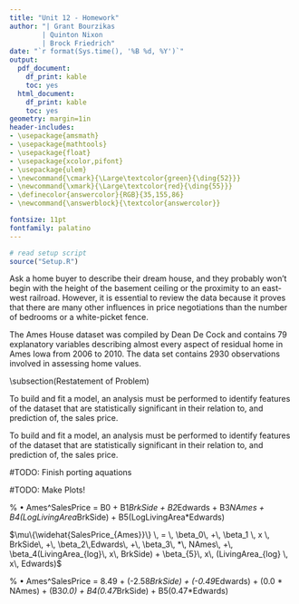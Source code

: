 ```yaml
---
title: "Unit 12 - Homework"
author: "| Grant Bourzikas
        | Quinton Nixon
        | Brock Friedrich"
date: "`r format(Sys.time(), '%B %d, %Y')`"
output:
  pdf_document:
    df_print: kable
    toc: yes
  html_document:
    df_print: kable
    toc: yes
geometry: margin=1in
header-includes:
- \usepackage{amsmath}
- \usepackage{mathtools}
- \usepackage{float}
- \usepackage{xcolor,pifont}
- \usepackage{ulem}
- \newcommand{\cmark}{\Large\textcolor{green}{\ding{52}}}
- \newcommand{\xmark}{\Large\textcolor{red}{\ding{55}}}
- \definecolor{answercolor}{RGB}{35,155,86}
- \newcommand{\answerblock}{\textcolor{answercolor}}

fontsize: 11pt
fontfamily: palatino
---
```



```r
# read setup script
source("Setup.R")
```

\noindent\makebox[\linewidth]{\rule{\textwidth}{0.4pt}}
\section*{Introduction}
Ask a home buyer to describe their dream house, and they probably won't begin with the height of the basement ceiling or the proximity to an east-west railroad.   However, it is essential to review the data because it proves that there are many other influences in price negotiations than the number of bedrooms or a white-picket fence.



\noindent\makebox[\linewidth]{\rule{\textwidth}{0.4pt}}
\section{Data Synopsis}
The Ames House dataset was compiled by Dean De Cock and contains 79 explanatory variables describing almost every aspect of residual home in Ames Iowa from 2006 to 2010. The data set contains 2930 observations involved in assessing home values. 

\noindent\makebox[\linewidth]{\rule{\textwidth}{0.4pt}}
\section{Analysis Question 1}


<!-- 
1)	ANALYSIS 1: Assume that Century 21 Ames (a real estate company) in Ames, Iowa has commissioned you to answer a very important question with respect to their business.  Century 21 Ames only sells houses in the NAmes, Edwards and BrkSide neighborhoods and would like to simply get an estimate of how the SalePrice of the house is related to the square footage of the living area of the house (GrLIvArea) and if the SalesPrice (and its relationship to square footage) depends on which neighborhood the house is located in. Build and fit a model that will answer this question, keeping in mind that realtors prefer to talk about living area in increments of 100 sq. ft. Provide your client with the estimate (or estimates if it varies by neighborhood) as well as confidence intervals for any estimate(s) you provide. It turns out that Century 21’s leadership team has a member that has some statistical background. Therefore, make sure and provide evidence that the model assumptions are met and that any suspicious observations (outliers / influential observations) have been identified and addressed. Finally, of course, provide your client with a well written conclusion that quantifies the relationship between living area and sale price with respect to these three neighborhoods. Remember that the company is only concerned with the three neighborhoods they sell in.  

Neighborhoods:
field_name : full_name
NAmes =	North Ames
Edwards =	Edwards
BrkSide =	Brookside

-->

\subsection(Restatement of Problem)
<!-- 
a.	EstimateL SalePrice relation to Square Footage. Are they related? Does the strength of relationship vary by neighborhood??
  i.	Address assumptions
  ii.	Provide an estimate and confidence interval
  iii.	Address suspicious observations
  iv.	Conclusion reported in increments of 100 sq.ft.

-->

To build and fit a model, an analysis must be performed to identify features of the dataset that are statistically significant in their relation to, and prediction of, the sales price.

\subsection{Build and Fit the Model}

\subsubsection{Interrogate the Data}
To build and fit a model, an analysis must be performed to identify features of the dataset that are statistically significant in their relation to, and prediction of, the sales price.

\begin{itemize}
\item{ Plot the data.}
\item{ Develop a tentative model(s).}
\item{ Using the question(s) of interest (QOI).}
\item{ Accounting for confounders.}
\item{ Accounting for relationships ($X^2$,$X^3$, $etc$).}
\item{ Fit the model(s).}
\item{ Evaluate residual plots.}
\item{ Constant SD.}
\item{ Normality and zero mean.}
\item{ Identify any influential observations.}
\end{itemize}







#TODO: Finish porting aquations

#TODO: Make Plots!


% •	Ames^SalesPrice = B0 + B1*BrkSide + B2*Edwards + B3*NAmes + B4(LogLivingArea*BrkSide) + B5(LogLivingArea*Edwards)

$\mu\{\widehat{SalesPrice_{Ames}}\} \, = \, \beta_0\, +\, \beta_1 \, x \, BrkSide\, +\, \beta_2\,Edwards\, +\, \beta_3\, *\, NAmes\, +\, \beta_4(LivingArea_{log}\, x\, BrkSide) + \beta_{5}\, x\, (LivingArea_{log} \, x\, Edwards)$


% •	Ames^SalesPrice = 8.49 + (-2.58*BrkSide) + (-0.49*Edwards)  + (0.0 * NAmes) + (B3*0.0) + B4(0.47*BrkSide) + B5(0.47*Edwards)

<!--
Potential Objectives:
-  ~~Adjusting for a large set of explanatory variables.~~ - NO
-  ~~Fishing for an explanation.~~ - NO
-  Prediction - YES
-->

<!--
Are we attempting to predict the mean or a single value?
-  Mean - YES
-  ~~Specific Value~~ - NO
-->




\noindent\makebox[\linewidth]{\rule{\textwidth}{0.4pt}}
\section{Analysis Question 2}
<!-- 
2)	ANALYSIS 2: Build the most predictive model for sales prices of homes in all of Ames Iowa.  This includes all neighborhoods. Your group is limited to only the techniques we have learned in 6371 (no random forests or other methods we have not yet covered).  Specifically, you should produce 4 models: one from forward selection, one from backwards elimination, one from stepwise selection, and one that you build custom.  The custom model could be one of the three preceding models or one that you build by adding or subtracting variables at your will.  Generate an adjusted R2, CV Press and Kaggle Score for each of these models and clearly describe which model you feel is the best in terms of being able to predict future sale prices of homes in Ames, Iowa.  In your paper, please include a table similar to the one below.  The group with the lowest public Kaggle score will receive an extra 3 bonus points on the final exam!   -->
<!-- Quick note on Kaggle completion:  We only have one course under our belts so far (almost), but you can compete in this competition with the tools you have now (top 40th percentile or better!). After your next course (6372), you will really be able to do well (top 25th percentile or better!). With these skills as well as the skills you pick up in Data Mining and Quantifying the World, you will be able to compete with anyone!	 
-->

